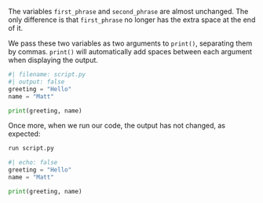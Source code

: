 The variables `first_phrase` and `second_phrase` are almost unchanged. The only difference is that `first_phrase` no longer has the extra space at the end of it.

We pass these two variables as two arguments to `print()`, separating them by commas. `print()` will automatically add spaces between each argument when displaying the output.

```python
#| filename: script.py
#| output: false
greeting = "Hello"
name = "Matt"

print(greeting, name)
```

Once more, when we run our code, the output has not changed, as expected:


```.bash
run script.py
```

```python
#| echo: false
greeting = "Hello"
name = "Matt"

print(greeting, name)
```
